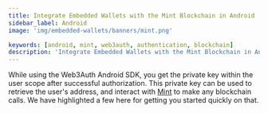 ```yaml
---
title: Integrate Embedded Wallets with the Mint Blockchain in Android
sidebar_label: Android
image: 'img/embedded-wallets/banners/mint.png'

keywords: [android, mint, web3auth, authentication, blockchain]
description: 'Integrate Embedded Wallets with the Mint Blockchain in Android | Embedded Wallets'
---
```



While using the Web3Auth Android SDK, you get the private key within the user scope after successful authorization. This private key can be used to retrieve the user's address, and interact with [Mint](https://mintscan.io/) to make any blockchain calls. We have highlighted a few here for getting you started quickly on that.

<EVMInteraction />
